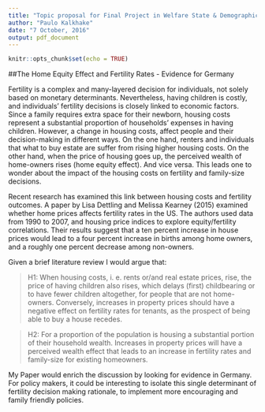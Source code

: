 ```yaml
---
title: "Topic proposal for Final Project in Welfare State & Demographic Change"
author: "Paulo Kalkhake"
date: "7 October, 2016"
output: pdf_document
---
```


```r
knitr::opts_chunk$set(echo = TRUE)
```
##The Home Equity Effect and Fertility Rates - Evidence for Germany

Fertility is a complex and many-layered decision for individuals, not solely based on monetary determinants. Nevertheless, having children is costly, and individuals’ fertility decisions is closely linked to economic factors. Since a family requires extra space for their newborn, housing costs represent a substantial proportion of households’ expenses in having children. However, a change in housing costs, affect people and their decision-making in different ways. On the one hand, renters and individuals that what to buy estate are suffer from rising higher housing costs. On the other hand, when the price of housing goes up, the perceived wealth of home-owners rises (home equity effect). And vice versa. This leads one to wonder about the impact of the housing costs on fertility and family-size decisions. 

Recent research has examined this link between housing costs and fertility outcomes. A paper by Lisa Dettling and Melissa Kearney (2015) examined whether home prices affects fertility rates in the US. The authors used data from 1990 to 2007, and housing price indices to explore equity/fertility correlations. Their results suggest that a ten percent increase in house prices would lead to a four percent increase in births among home owners, and a roughly one percent decrease among non-owners.

Given a brief literature review I would argue that: 
  
> H1: When housing costs, i. e. rents or/and real estate prices, rise, the price of having children also rises, which delays (first) childbearing or to have fewer children altogether, for people that are not home-owners. Conversely, increases in property prices should have a negative effect on fertility rates for tenants, as the prospect of being able to buy a house recedes. 

> H2: For a proportion of the population is housing a substantial portion of their household wealth. Increases in property prices will have a perceived wealth effect that leads to an increase in fertility rates and family-size for existing homeowners.

My Paper would enrich the discussion by looking for evidence in Germany. For policy makers, it could be interesting to isolate this single determinant of fertility decision making rationale, to implement more encouraging and family friendly policies.



